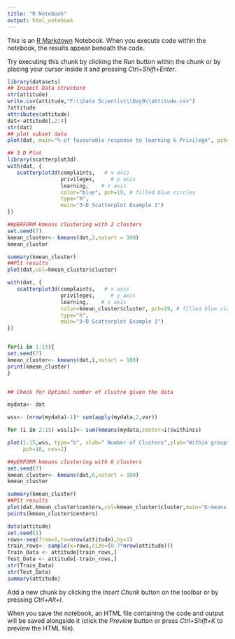 ---
title: "R Notebook"
output: html_notebook
---

This is an [R Markdown](http://rmarkdown.rstudio.com) Notebook. When you execute code within the notebook, the results appear beneath the code. 

Try executing this chunk by clicking the *Run* button within the chunk or by placing your cursor inside it and pressing *Ctrl+Shift+Enter*. 

```{r}
library(datasets)
## Inspect Data structure
str(attitude)
write.csv(attitude,"F:\\Data Scientist\\Day9\\attitude.csv")
?attitude
attributes(attitude)
dat<-attitude[,2:4]
str(dat)
## plot subset data
plot(dat, main="% of favourable response to learning & Privilege", pch=20,cex=2)

## 3 D Plot
library(scatterplot3d)
with(dat, {
   scatterplot3d(complaints,   # x axis
                 privileges,     # y axis
                 learning,    # z axis
                 color="blue", pch=19, # filled blue circles
                 type="h",
                 main="3-D Scatterplot Example 1")
})

##pERFORM kmeans clustering with 2 clusters
set.seed(7)
kmean_cluster<- kmeans(dat,2,nstart = 100)
kmean_cluster

summary(kmean_cluster)
##Plt results
plot(dat,col=kmean_cluster$cluster)

with(dat, {
   scatterplot3d(complaints,   # x axis
                 privileges,     # y axis
                 learning,    # z axis
                 color=kmean_cluster$cluster, pch=19, # filled blue circles
                 type="h",
                 main="3-D Scatterplot Example 1")
})


for(i in 1:15){
set.seed(7)
kmean_cluster<- kmeans(dat,i,nstart = 100)
print(kmean_cluster)
}


## Check for Optimal number of clustre given the data

mydata<- dat

wss<- (nrow(mydata)-1)* sum(apply(mydata,2,var))

for (i in 2:15) wss[i]<- sum(kmeans(mydata,center=i)$withinss)

plot(1:15,wss, type="b", xlab=" Number of Clusters",ylab="Within groups sum of square", main="Assessing the optimal number of clusters with the elbow methode",
     pch=10, cex=2)

##pERFORM kmeans clustering with 6 clusters
set.seed(7)
kmean_cluster<- kmeans(dat,6,nstart = 100)
kmean_cluster

summary(kmean_cluster)
##Plt results
plot(dat,kmean_cluster$centers,col=kmean_cluster$cluster,main="K-means wresult with 6 clusters",pch=10,cex=2)
points(kmean_cluster$centers)

data(attitude)
set.seed(1)
rows<-seq(from=1,to=nrow(attitude),by=1)
train_rows<- sample(x=rows,size=(0.7*nrow(attitude)))
Train_Data <- attitude[train_rows,]
Test_Data <- attitude[-train_rows,]
str(Train_Data)
str(Test_Data)
summary(attitude)


```

Add a new chunk by clicking the *Insert Chunk* button on the toolbar or by pressing *Ctrl+Alt+I*.

When you save the notebook, an HTML file containing the code and output will be saved alongside it (click the *Preview* button or press *Ctrl+Shift+K* to preview the HTML file).
